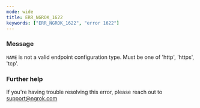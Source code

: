 ```yaml
---
mode: wide
title: ERR_NGROK_1622
keywords: ["ERR_NGROK_1622", "error 1622"]
---
```


### Message

`NAME` is not a valid endpoint configuration type. Must be one of 'http', 'https', 'tcp'.

### Further help

If you're having trouble resolving this error, please reach out to [support@ngrok.com](mailto:support@ngrok.com?subject=Help%20with%20ERR_NGROK_1622)

